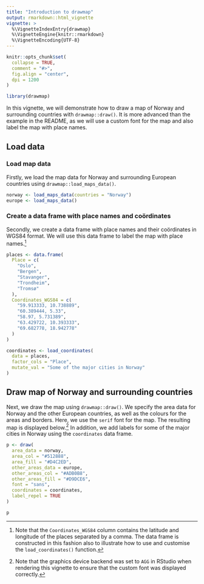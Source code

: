```yaml
---
title: "Introduction to drawmap"
output: rmarkdown::html_vignette
vignette: >
  %\VignetteIndexEntry{drawmap}
  %\VignetteEngine{knitr::rmarkdown}
  %\VignetteEncoding{UTF-8}
---
```


```r
knitr::opts_chunk$set(
  collapse = TRUE,
  comment = "#>",
  fig.align = "center",
  dpi = 1200
)
```

```r
library(drawmap)
```

In this vignette, we will demonstrate how to draw a map of Norway and surrounding countries with `drawmap::draw()`. It is more advanced than the example in the README, as we will use a custom font for the map and also label the map with place names.

## Load data

### Load map data

Firstly, we load the map data for Norway and surrounding European countries using `drawmap::load_maps_data()`.

```r
norway <- load_maps_data(countries = "Norway")
europe <- load_maps_data()
```

### Create a data frame with place names and coördinates

Secondly, we create a data frame with place names and their coördinates in WGS84 format. We will use this data frame to label the map with place names.^[Note that the `Coordinates_WGS84` column contains the latitude and longitude of the places separated by a comma. The data frame is constructed in this fashion also to illustrate how to use and customise the `load_coordinates()` function.]

```r
places <- data.frame(
  Place = c(
    "Oslo",
    "Bergen",
    "Stavanger",
    "Trondheim",
    "Tromsø"
  ),
  Coordinates_WGS84 = c(
    "59.913333, 10.738889",
    "60.389444, 5.33",
    "58.97, 5.731389",
    "63.429722, 10.393333",
    "69.682778, 18.942778"
  )
)

coordinates <- load_coordinates(
  data = places,
  factor_cols = "Place",
  mutate_val = "Some of the major cities in Norway"
)
```

## Draw map of Norway and surrounding countries

Next, we draw the map using `drawmap::draw()`. We specify the area data for Norway and the other European countries, as well as the colours for the areas and borders. Here, we use the `serif` font for the map. The resulting map is displayed below.^[Note that the graphics device backend was set to `AGG` in RStudio when rendering this vignette to ensure that the custom font was displayed correctly.] In addition, we add labels for some of the major cities in Norway using the `coordinates` data frame.

```r
p <- draw(
  area_data = norway,
  area_col = "#512888",
  area_fill = "#D4C2ED",
  other_areas_data = europe,
  other_areas_col = "#ADB0B8",
  other_areas_fill = "#D9DCE6",
  font = "sans",
  coordinates = coordinates,
  label_repel = TRUE
)

p
```
